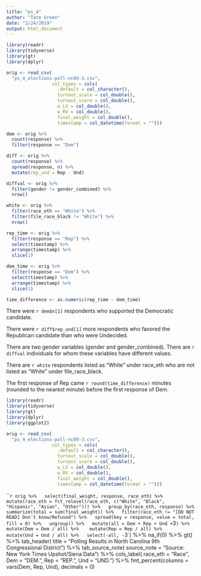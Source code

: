 ```yaml
---
title: "ps_4"
author: "Tate Green"
date: "2/24/2019"
output: html_document
---
```



```r
library(readr)
library(tidyverse)
library(gt)
library(dplyr)

orig <- read_csv(
  "ps_4_elections-poll-nc09-3.csv",
                 col_types = cols(
                   .default = col_character(),
                   turnout_scale = col_double(),
                   turnout_score = col_double(),
                   w_LV = col_double(),
                   w_RV = col_double(),
                   final_weight = col_double(),
                   timestamp = col_datetime(format = "")))

```


```r
dem <- orig %>%
  count(response) %>%
  filter(response == "Dem")
```

```r
diff <- orig %>%
  count(response) %>%
  spread(response, n) %>%
  mutate(rep_und = Rep - Und)

```

```r
diffval <- orig %>%
  filter(gender != gender_combined) %>%
  nrow()
```


```r
white <- orig %>%
  filter(race_eth == "White") %>%
  filter(file_race_black != "White") %>%
  nrow()
```

```r
rep_time <- orig %>% 
  filter(response == "Rep") %>%
  select(timestamp) %>%
  arrange(timestamp) %>%
  slice(1)

dem_time <- orig %>%
  filter(response == "Dem") %>%
  select(timestamp) %>%
  arrange(timestamp) %>%
  slice(1)

time_difference <- as.numeric(rep_time - dem_time)
```

There were `r dem$n[1]` respondents who supported the Democratic candidate.

There were `r diff$rep_und[1]` more respondents who favored the Republican candidate than who were Undecided.

There are two gender variables (gender and gender_combined). There are `r diffval` individuals for whom these variables have different values.

There are `r white` respondents listed as “White” under race_eth who are not listed as “White” under file_race_black.

The first response of Rep came `r round(time_difference)`  minutes (rounded to the nearest minute) before the first response of Dem.

```r
library(readr)
library(tidyverse)
library(gt)
library(dplyr)
library(ggplot2)

orig <- read_csv(
  "ps_4_elections-poll-nc09-3.csv",
                 col_types = cols(
                   .default = col_character(),
                   turnout_scale = col_double(),
                   turnout_score = col_double(),
                   w_LV = col_double(),
                   w_RV = col_double(),
                   final_weight = col_double(),
                   timestamp = col_datetime(format = "")))

```

```r
orig %>%
  select(final_weight, response, race_eth) %>%
  mutate(race_eth = fct_relevel(race_eth, c("White", "Black", "Hispanic", "Asian", "Other"))) %>%
  group_by(race_eth, response) %>%
  summarize(total = sum(final_weight)) %>%
  filter(race_eth != "[DO NOT READ] Don't know/Refused") %>%
  spread(key = response, value = total, fill = 0) %>%
  ungroup() %>%
  mutate(all = Dem + Rep + Und + `3`) %>%
  mutate(Dem = Dem / all) %>% 
  mutate(Rep = Rep / all) %>%
  mutate(Und = Und / all) %>%
  select(-all, -`3`) %>%
  na_if(0) %>%
  gt() %>%
    tab_header(
      title = "Polling Results in North Carolina 9th Congressional District") %>%
    tab_source_note(
      source_note = "Source: New York Times Upshot/Siena Data") %>%
    cols_label(
      race_eth = "Race",
      Dem = "DEM.",
      Rep = "REP.",
      Und = "UND.") %>%
    fmt_percent(columns = vars(Dem, Rep, Und),
                decimals = 0)